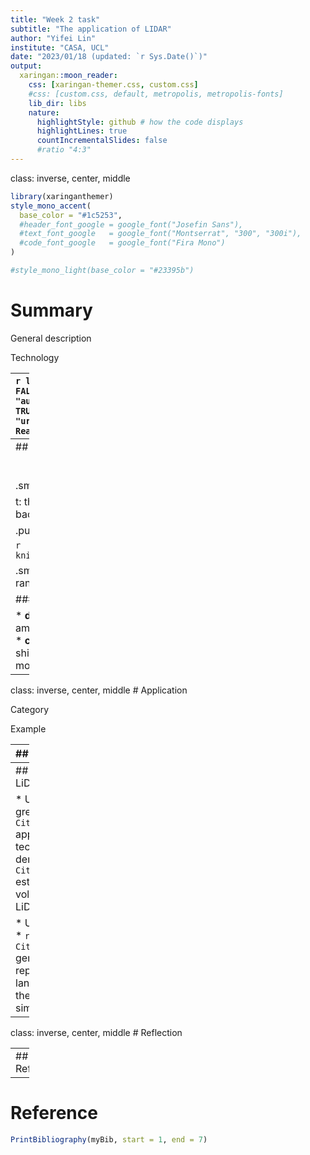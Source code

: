 ```yaml
---
title: "Week 2 task"
subtitle: "The application of LIDAR"
author: "Yifei Lin"
institute: "CASA, UCL"
date: "2023/01/18 (updated: `r Sys.Date()`)"
output:
  xaringan::moon_reader:
    css: [xaringan-themer.css, custom.css]
    #css: [custom.css, default, metropolis, metropolis-fonts]
    lib_dir: libs
    nature:
      highlightStyle: github # how the code displays
      highlightLines: true
      countIncrementalSlides: false
      #ratio "4:3" 
---
```

class: inverse, center, middle
```r
library(xaringanthemer)
style_mono_accent(
  base_color = "#1c5253",
  #header_font_google = google_font("Josefin Sans"),
  #text_font_google   = google_font("Montserrat", "300", "300i"),
  #code_font_google   = google_font("Fira Mono")
)

#style_mono_light(base_color = "#23395b")
```


# Summary

General description

Technology

---
```r
library(RefManageR)
BibOptions(check.entries = FALSE,
           bib.style = "authoryear",
           cite.style = "authoryear",
           style = "markdown",
           hyperlink = TRUE,
           dashed = FALSE,
           no.print.fields=c("doi", "url", "urldate", "issn"))
myBib <- ReadBib("./Library.bib", check = FALSE)
```

## General description 
**LiDAR**: an acronym of "**Li**ght **D**etection, **A**nd **R**anging"

.pull-left[
* A method for determining ranges by targeting an object or a surface with a laser and measuring the time for the reflected light to return to the receiver `r Citep(myBib, "shan2018")`. 

* Use ultraviolet, visible, or near infrared light

* Advantages: target a **wide range of materials** `r Citep(myBib,"cracknell2007")` with **high resolution**

]

.pull-right[
```r
knitr::include_graphics('img/Lidar.jpg')
```

.small[Leica terrestrial lidar scanner (TLS). Source: [David Monniaux](https://en.wikipedia.org/wiki/File:Lidar_P1270901.jpg)]
]

---
## Technology
.pull-left[
### Mathematical formula
$$distance= \frac{c*t}{2}$$

.small[c: speed of light; 

t: the time spent for the laser light to travel and travel back between the object and the detector.]
]

.pull-right[

```r
knitr::include_graphics('img/Time_of_flight.png')
```

.small[Basic time-of-flight principles applied to laser range-finding. Source: [RCraig09](https://en.wikipedia.org/wiki/File:20200501_Time_of_flight.svg)]
]

###  Two kinds of lidar detection schemes

* **direct energy detection**: principally measures amplitude changes of the reflected light, more simple
* **coherent detection**: best for measuring Doppler shifts, or changes in the phase of the reflected light, more sensitive
---
class: inverse, center, middle
# Application

Category

Example

---
## Category

* **Airborne**

  * Creates a 3-D point cloud model of landscape when attached to an aircraft during flight
  * Most detailed and accurate method, can filter out reflections of vegetation from the point cloud model
  
* **Terrestrial**

  * Happen on the Earth's surface and can be either stationary or mobile
.pull-left[
```r
knitr::include_graphics('img/Airborne_Lidar_Bathymetric.jpg')
```
.small[Airborne: High-resolution multibeam lidar map. Source: [NOAA Ocean Exploration & Research](https://www.flickr.com/photos/oceanexplorergov/9267768683/)]
]
.pull-right[
```r
knitr::include_graphics('img/LIDAR_equipped_mobile_robot.jpg')
```
.small[Terrestrial: LIDAR equipped mobile robot. Source: [S. Winkvist](https://en.wikipedia.org/wiki/File:LIDAR_equipped_mobile_robot.jpg)]

]

---
## Example of Airborne LiDAR applications

* Urban morphology and green analysis
  * `r Citet(myBib, "yu2010")` applied airborne LiDAR technology on building density information.
  * `r Citet(myBib, "hecht2008")` estimated the urban green volume using single pulse LiDAR-derived nDSM.
  
* Urban flood risk modeling
  * `r Citet(myBib,"tsubaki2010")` generated unstructured grid representing the urban landscape and estimated the water depth by flood simulations.
.pull-left[
```r
knitr::include_graphics('img/building_density.png')
```
.small[Extracted building objects and its coverage ratio map for Houston. Source: `r Citet(myBib, "yu2010")`]
]
.pull-right[
```r
knitr::include_graphics('img/flood_model.png')
```
.small[Digital surface model and elevation model. Source: `r Citet(myBib,"tsubaki2010")`]
]
---
class: inverse, center, middle
# Reflection

---
## Reflection



---
# Reference

```r
PrintBibliography(myBib, start = 1, end = 7)
```

